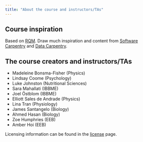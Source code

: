```yaml
---
title: "About the course and instructors/TAs"
---
```


## Course inspiration

Based on [RQM](https://cbahlai.github.io/rqm-template/). Draw much inspiration and content from [Software Carpentry](https://software-carpentry.org/) and [Data Carpentry](http://www.datacarpentry.org/).

## The course creators and instructors/TAs

- Madeleine Bonsma-Fisher (Physics)
- Lindsay Coome (Psychology)
- Luke Johnston (Nutritional Sciences)
- Sara Mahallati (IBBME)
- Joel Östblom (IBBME)
- Elliott Sales de Andrade (Physics)
- Lina Tran (Physiology)
- James Santangelo (Biology)
- Ahmed Hasan (Biology)
- Zoe Humphries (EEB)
- Amber Hoi (EEB)

Licensing information can be found in the [license](LICENSE.html) page.
